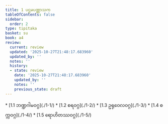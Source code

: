 ```yaml
---
title: 1 ပဌမပဏ္ဏာသက
tableOfContents: false
sidebar:
  order: 2
type: tipitaka
basket: su
book: a4
review:
  current: review
  updated: '2025-10-27T21:48:17.683960'
  updated_by: ''
  notes: ''
  history:
  - state: review
    date: '2025-10-27T21:48:17.683960'
    updated_by: ''
    notes: ''
    previous_state: draft
---
```



<ReviewStatus review={frontmatter.review} showDetails={true} />

<HypothesisAnnotation frontmatter={frontmatter} />

<DynamicBreadcrumb />



<TableOfContents book="a4" section="1">
* [1.1 ဘဏ္ဍဂါမဝဂ္ဂ](./1-1/)
* [1.2 စရဝဂ္ဂ](./1-2/)
* [1.3 ဥရုဝေလဝဂ္ဂ](./1-3/)
* [1.4 စက္ကဝဂ္ဂ](./1-4/)
* [1.5 ရောဟိတဿဝဂ္ဂ](./1-5/)
</TableOfContents>